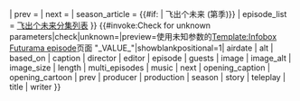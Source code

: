 {{Infobox television episode
| title          = {{If empty |{{{title|}}} |{{PAGENAMEBASE}} }}
| series         = [[飞出个未来]]
| image          = {{{image|}}}
| image_size     = {{{image_size|}}}
| image_alt      = {{If empty |{{{image_alt|}}} |{{{alt|}}} }}
| caption        = {{{caption|}}}
| season         = {{{season|}}}
| episode        = {{{episode|}}}
| multi_episodes = {{{multi_episodes|}}}
| director       = {{{director|}}}
| writer         = {{{writer|}}}
| story          = {{{story|}}}
| teleplay       = {{{teleplay|}}}
| based_on       = {{{based_on|}}}
| producer       = {{{producer|}}}
| music          = {{{music|}}}
| editor         = {{{editor|}}}
| production     = {{{production|}}}
| airdate        = {{{airdate|}}}
| length         = {{{length|}}}
| guests         = {{{guests|}}}
| module         = {{Infobox
   | child       = yes
   | decat       = yes
   | headerclass = summary
   | headerstyle = background: #CCCCFF; padding: 0.25em 1em; line-height: 1.5em;
   | header1     = {{#if: {{{opening_caption|}}} {{{opening_cartoon|}}} | 分集特色 }}

   | label2      = 开场说明
   | data2       = {{{opening_caption|}}}

   | label3      = 开场动画
   | data3       = {{{opening_cartoon|}}}

}}
| prev           = {{{prev|}}}
| next           = {{{next|}}}
| season_article = {{#if: {{{season|}}} | 飞出个未来 (第{{{season|}}}季)}}
| episode_list   = [[飞出个未来分集列表]]
}}<!--
-->{{#invoke:Check for unknown parameters|check|unknown={{main other|[[Category:使用未知参数的电视剧分集页面|_VALUE_{{PAGENAME}}]]}}|preview=使用未知参数的[[Template:Infobox Futurama episode]]页面 "_VALUE_"|showblankpositional=1| airdate | alt | based_on | caption | director | editor | episode | guests | image | image_alt | image_size | length | multi_episodes | music | next | opening_caption | opening_cartoon | prev | producer | production | season | story | teleplay | title | writer }}<!--
--><noinclude>{{documentation}}{{Film and Television related infobox templates}}</noinclude>